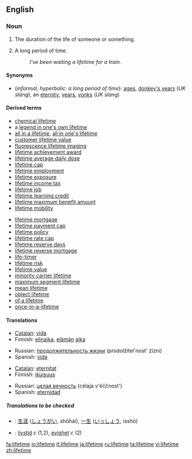 ==English==

===Noun===
{{en-noun}}

# The duration of the life of someone or something.
# {{context|informal|hyperbolic}} A long period of time.
#:''I've been waiting a lifetime for a train.''

====Synonyms====
*(''informal, hyperbolic: a long period of time''): [[ages]], [[donkey's years]] (''UK slang''), an [[eternity]], [[years]], [[yonks]] (''UK slang'')

====Derived terms====
{{rel-top|terms derived from ''lifetime''}}
*[[chemical lifetime]]
*a [[legend in one's own lifetime]]
*[[all in a lifetime]], [[all in one's lifetime]]
*[[customer lifetime value]]
*[[fluorescence lifetime imaging]]
*[[lifetime achievement award]]
*[[lifetime average daily dose]]
*[[lifetime cap]]
*[[lifetime employment]]
*[[lifetime exposure]]
*[[lifetime income tax]]
*[[lifetime job]]
*[[lifetime learning credit]]
*[[lifetime maximum benefit amount]]
*[[lifetime mobility]]
{{rel-mid}}
*[[lifetime mortgage]]
*[[lifetime payment cap]]
*[[lifetime policy]]
*[[lifetime rate cap]]
*[[lifetime reserve days]]
*[[lifetime reverse mortgage]]
*[[life-timer]]
*[[lifetime risk]]
*[[lifetime value]]
*[[minority carrier lifetime]]
*[[maximum segment lifetime]]
*[[mean lifetime]]
*[[object lifetime]]
*[[of a lifetime]]<!--chance, trip, etc-->
*[[once-in-a-lifetime]]
{{rel-bottom}}

====Translations====
{{trans-top|duration of the life of someone or something}}
*[[Catalan]]: [[vida#Catalan|vida]] {{f}}
*Finnish: [[elinaika]], [[elämä|elämän]] [[aika]]
{{trans-mid}}
*Russian: [[продолжительность жизни]] (prodolžítel'nost' żízni) {{f}}
*Spanish: [[vida#Spanish|vida]] {{f}}
{{trans-bottom}}

{{trans-top|informal, hyperbolic: a long period of time}}
*[[Catalan]]: [[eternitat]] {{f}}
*Finnish: [[ikuisuus]]
{{trans-mid}}
*Russian: [[целая вечность]] (célaja v'éččnost') {{f}}
*Spanish: [[eternidad]] {{f}}
{{trans-bottom}}

=====Translations to be checked=====
{{checktrans}}
*{{ttbc|Japanese}}: [[生涯]] ([[しょうがい]], shōhai), [[一生]] ([[いっしょう]], isshō)
*{{ttbc|Swedish}}: [[livstid]] ''c'' (1,2), [[evighet]] ''c'' (2)

[[fa:lifetime]]
[[io:lifetime]]
[[it:lifetime]]
[[ja:lifetime]]
[[ru:lifetime]]
[[ta:lifetime]]
[[vi:lifetime]]
[[zh:lifetime]]